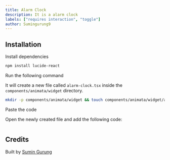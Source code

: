 ```yaml
---
title: Alarm Clock
description: It is a alarm clock
labels: ["requires interaction", "toggle"]
author: Sumingurung9
---
```


<ComponentPreview name="widget-alarm-clock--docs" />

## Installation

<Steps>
<Step>Install dependencies</Step>

```bash
npm install lucide-react
```

<Step>Run the following command</Step>

It will create a new file called `alarm-clock.tsx` inside the `components/animata/widget` directory.

```bash
mkdir -p components/animata/widget && touch components/animata/widget/alarm-clock.tsx
```

<Step>Paste the code</Step>

Open the newly created file and add the following code:

```jsx file=<rootDir>/animata/widget/alarm-clock.tsx

```

</Steps>

## Credits

Built by [Sumin Gurung](https://github.com/GrgSumin)
